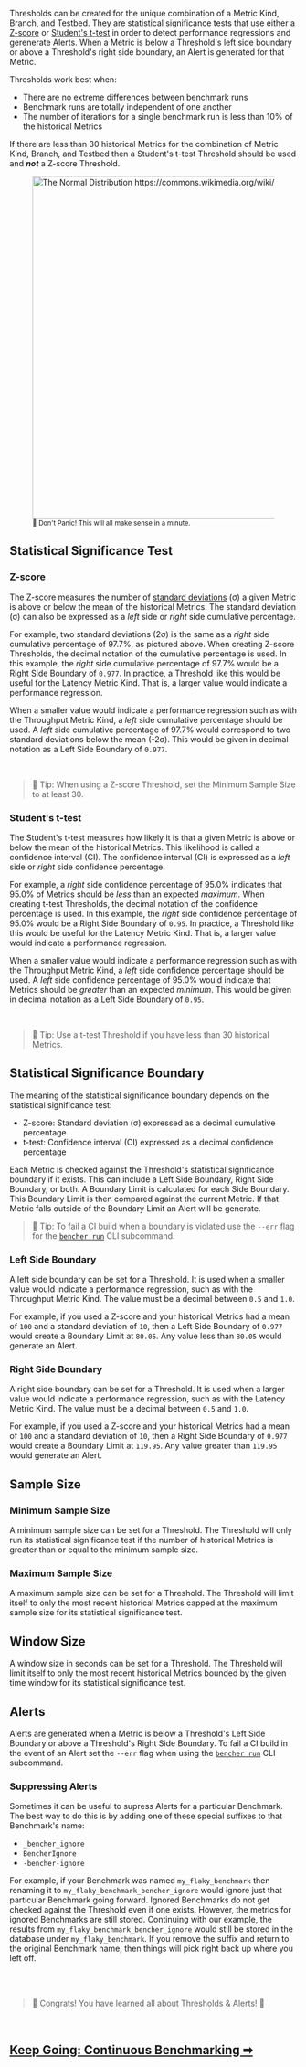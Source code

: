 Thresholds can be created for the unique combination of a Metric Kind, Branch, and Testbed.
They are statistical significance tests that use either a
[Z-score](https://en.wikipedia.org/wiki/Standard_score)
or [Student's t-test](https://en.wikipedia.org/wiki/Student%27s_t-test)
in order to detect performance regressions and gerenerate Alerts.
When a Metric is below a Threshold's left side boundary or above a Threshold's right side boundary,
an Alert is generated for that Metric.

Thresholds work best when:
- There are no extreme differences between benchmark runs
- Benchmark runs are totally independent of one another
- The number of iterations for a single benchmark run is less than 10% of the historical Metrics

If there are less than 30 historical Metrics for the combination of Metric Kind, Branch, and Testbed
then a Student's t-test Threshold should be used and __*not*__ a Z-score Threshold.

<div class="content has-text-centered">
    <figure>
<img
    src="https://upload.wikimedia.org/wikipedia/commons/2/25/The_Normal_Distribution.svg"
    width="800"
    height="600"
    alt="The Normal Distribution https://commons.wikimedia.org/wiki/File:The_Normal_Distribution.svg"
/>
<br/>
<small>🐰 Don't Panic! This will all make sense in a minute.</small>
</figure>
</div>

## Statistical Significance Test

### Z-score

The Z-score measures the number of [standard deviations](https://en.wikipedia.org/wiki/Standard_deviation) (σ) a given Metric is above or below the mean of the historical Metrics.
The standard deviation (σ) can also be expressed as a _left_ side or _right_ side cumulative percentage.

For example, two standard deviations (2σ) is the same as a _right_ side cumulative percentage of 97.7%, as pictured above.
When creating Z-score Thresholds, the decimal notation of the cumulative percentage is used.
In this example, the _right_ side cumulative percentage of 97.7% would be a Right Side Boundary of `0.977`.
In practice, a Threshold like this would be useful for the Latency Metric Kind.
That is, a larger value would indicate a performance regression.

When a smaller value would indicate a performance regression such as with the Throughput Metric Kind,
a _left_ side cumulative percentage should be used.
A _left_ side cumulative percentage of 97.7% would correspond to two standard deviations below the mean (-2σ).
This would be given in decimal notation as a Left Side Boundary of `0.977`.

<br />

> 🐰 Tip: When using a Z-score Threshold, set the Minimum Sample Size to at least 30.

### Student's t-test

The Student's t-test measures how likely it is that a given Metric is above or below the mean of the historical Metrics.
This likelihood is called a confidence interval (CI).
The confidence interval (CI) is expressed as a _left_ side or _right_ side confidence percentage.

For example, a _right_ side confidence percentage of 95.0% indicates that 95.0% of Metrics should be _less_ than an expected _maximum_.
When creating t-test Thresholds, the decimal notation of the confidence percentage is used.
In this example, the _right_ side confidence percentage of 95.0% would be a Right Side Boundary of `0.95`.
In practice, a Threshold like this would be useful for the Latency Metric Kind.
That is, a larger value would indicate a performance regression.

When a smaller value would indicate a performance regression such as with the Throughput Metric Kind,
a _left_ side confidence percentage should be used.
A _left_ side confidence percentage of 95.0% would indicate that Metrics should be _greater_ than an expected _minimum_.
This would be given in decimal notation as a Left Side Boundary of `0.95`.

<br />

> 🐰 Tip: Use a t-test Threshold if you have less than 30 historical Metrics.

## Statistical Significance Boundary

The meaning of the statistical significance boundary depends on the statistical significance test:
- Z-score: Standard deviation (σ) expressed as a decimal cumulative percentage
- t-test: Confidence interval (CI) expressed as a decimal confidence percentage

Each Metric is checked against the Threshold's statistical significance boundary if it exists.
This can include a Left Side Boundary, Right Side Boundary, or both.
A Boundary Limit is calculated for each Side Boundary.
This Boundary Limit is then compared against the current Metric.
If that Metric falls outside of the Boundary Limit an Alert will be generate.

> 🐰 Tip: To fail a CI build when a boundary is violated use the `--err` flag for the <code><a href="/docs/explanation/bencher-run">bencher run</a></code> CLI subcommand.

### Left Side Boundary
A left side boundary can be set for a Threshold.
It is used when a smaller value would indicate a performance regression,
such as with the Throughput Metric Kind.
The value must be a decimal between `0.5` and `1.0`.

For example, if you used a Z-score and your historical Metrics had a mean of `100` and a standard deviation of `10`,
then a Left Side Boundary of `0.977` would create a Boundary Limit at `80.05`.
Any value less than `80.05` would generate an Alert.

### Right Side Boundary
A right side boundary can be set for a Threshold.
It is used when a larger value would indicate a performance regression,
such as with the Latency Metric Kind.
The value must be a decimal between `0.5` and `1.0`.

For example, if you used a Z-score and your historical Metrics had a mean of `100` and a standard deviation of `10`,
then a Right Side Boundary of `0.977` would create a Boundary Limit at `119.95`.
Any value greater than `119.95` would generate an Alert.

## Sample Size

### Minimum Sample Size
A minimum sample size can be set for a Threshold.
The Threshold will only run its statistical significance test
if the number of historical Metrics is greater than or equal to the minimum sample size.

### Maximum Sample Size
A maximum sample size can be set for a Threshold.
The Threshold will limit itself to only the most recent historical Metrics
capped at the maximum sample size for its statistical significance test.

## Window Size
A window size in seconds can be set for a Threshold.
The Threshold will limit itself to only the most recent historical Metrics
bounded by the given time window for its statistical significance test.

## Alerts
Alerts are generated when a Metric is below a Threshold's Left Side Boundary or above a Threshold's Right Side Boundary.
To fail a CI build in the event of an Alert set the `--err` flag when using the <code><a href="/docs/explanation/bencher-run">bencher run</a></code> CLI subcommand.

### Suppressing Alerts
Sometimes it can be useful to supress Alerts for a particular Benchmark.
The best way to do this is by adding one of these special suffixes to that Benchmark's name:

- `_bencher_ignore`
- `BencherIgnore`
- `-bencher-ignore`

For example, if your Benchmark was named `my_flaky_benchmark` then renaming it to `my_flaky_benchmark_bencher_ignore`
would ignore just that particular Benchmark going forward.
Ignored Benchmarks do not get checked against the Threshold even if one exists.
However, the metrics for ignored Benchmarks are still stored.
Continuing with our example, the results from `my_flaky_benchmark_bencher_ignore` would still be stored in the database under `my_flaky_benchmark`.
If you remove the suffix and return to the original Benchmark name,
then things will pick right back up where you left off.

<br />
<br />

> 🐰 Congrats! You have learned all about Thresholds & Alerts! 🎉

<br/>

<h2><a href="/docs/explanation/continuous-benchmarking">Keep Going: Continuous Benchmarking ➡</a></h2>